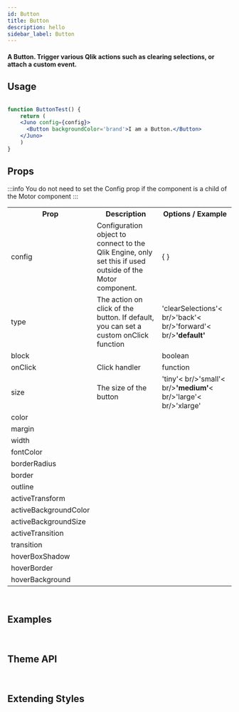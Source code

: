 ```yaml
---
id: Button
title: Button
description: hello
sidebar_label: Button
---
```


#### A Button. Trigger various Qlik actions such as clearing selections, or attach a custom event.


## Usage

```jsx live

function ButtonTest() {
    return (
    <Juno config={config}>  
      <Button backgroundColor='brand'>I am a Button.</Button>
    </Juno>
    )
}

```


## Props

:::info
You do not need to set the Config prop if the component is a child of the Motor component
:::

<table>
  <tr>
    <th>Prop</th>
    <th>Description</th>
    <th>Options / Example</th>
  </tr>
  <tr>
    <td>config</td>
    <td>Configuration object to connect to the Qlik Engine, only set this if used outside of the Motor component.</td>
    <td>{ }</td>
  </tr>
  <tr>
    <td>type</td>
    <td>The action on click of the button. If default, you can set a custom onClick function</td>
    <td>'clearSelections'< br/>'back'< br/>'forward'< br/><b>'default'</b></td>
  </tr>
  <tr>
    <td>block</td>
    <td></td>
    <td>boolean</td>
  </tr>
  <tr>
    <td>onClick</td>
    <td>Click handler</td>
    <td>function</td>
  </tr>
  <tr>
    <td>size</td>
    <td>The size of the button</td>
    <td>'tiny'< br/>'small'< br/><b>'medium'</b>< br/>'large'< br/>'xlarge'</td>
  </tr>
  <tr>
    <td>color</td>
    <td></td>
    <td></td>
  </tr>
  <tr>
    <td>margin</td>
    <td></td>
    <td></td>
  </tr>
  <tr>
    <td>width</td>
    <td></td>
    <td></td>
  </tr>
  <tr>
    <td>fontColor</td>
    <td></td>
    <td></td>
  </tr>
  <tr>
    <td>borderRadius</td>
    <td></td>
    <td></td>
  </tr>
  <tr>
    <td>border</td>
    <td></td>
    <td></td>
  </tr>
  <tr>
    <td>outline</td>
    <td></td>
    <td></td>
  </tr>
    <tr>
    <td>activeTransform</td>
    <td></td>
    <td></td>
  </tr>
    <tr>
    <td>activeBackgroundColor</td>
    <td></td>
    <td></td>
  </tr>
    <tr>
    <td>activeBackgroundSize</td>
    <td></td>
    <td></td>
  </tr>
    <tr>
    <td>activeTransition</td>
    <td></td>
    <td></td>
  </tr>
    <tr>
    <td>transition</td>
    <td></td>
    <td></td>
  </tr>
    <tr>
    <td>hoverBoxShadow</td>
    <td></td>
    <td></td>
  </tr>
  <tr>
    <td>hoverBorder</td>
    <td></td>
    <td></td>
  </tr>
    <tr>
    <td>hoverBackground</td>
    <td></td>
    <td></td>
  </tr>
  </table>


<br />


## Examples


<br />


## Theme API


<br />


## Extending Styles

<br />
